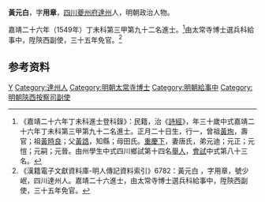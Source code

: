 {{Otheruses|other=名为黄用章的其他人物|黄用章}}
{{明清人物信息框
| 姓名 = 黃元白
| 原名 =
| 圖片名稱= 
| 圖片大小 =
| 圖片說明 = 
| 最高職務 = 陝西按察使司副使
| 國家 = 大明 
| 爵位 =
| 籍貫 = [[四川|四川]][[夔州府|夔州府]][[達州|達州]]
| 族裔 = 
| 字號 = 
| 諡號 =
| 出生日期 = 正月二十日
| 出生地點 = 
| 逝世日期 = 卒年不詳 
| 逝世地點 =
| 墓葬 =
| 配偶 = 唐氏
| 親屬 = 曾祖[[黃珣|黃珣]]，祖[[黃時良|黃時良]]，父[[黃誥|黃誥]]，母田氏
| 出身 =
* 嘉靖二十六年丁未科同進士出身
| 經歷 =
| 著作 =  
}}
'''黃元白'''{{BD|1518年||？年||H}}，字'''用章'''，[[四川|四川]][[夔州府|夔州府]][[達州|達州]]人，明朝政治人物。

嘉靖二十六年（1549年）丁未科第三甲第九十二名進士。<ref>《嘉靖二十六年丁未科進士登科錄》：民籍，治《[[詩經|詩經]]》，年三十歲中式嘉靖二十六年丁未科第三甲第九十二名進士。正月二十日生，行一，曾祖[[黃珣|黃珣]]，壽官；祖[[黃時良|黃時良]]；父[[黃誥|黃誥]]，知縣；母田氏。[[重慶下|重慶下]]，妻唐氏，弟元迪；元正；元愷；元嗣；元晉。由州學生中式四川鄉試第十四名[[舉人|舉人]]，[[會試|會試]]中式第八十三名。</ref>由太常寺博士選兵科給事中，陞陝西副使，三十五年免官。<ref>《漢籍電子文獻資料庫-明人傳記資料索引》6782：黃元白 ，字用章，號少岷，四川達州人。嘉靖二十六進士，由太常寺博士選兵科給事中，陞陝西副使，三十五年免官。</ref>

== 参考资料 ==
{{reflist}}

{{嘉靖二十六年丁未科殿试金榜}}

{{Authority control}}

{{DEFAULTSORT:Huang黃}}
[[Category:黃姓|Y]]
[[Category:達州人|Category:達州人]]
[[Category:明朝太常寺博士|Category:明朝太常寺博士]]
[[Category:明朝給事中|Category:明朝給事中]]
[[Category:明朝陝西按察司副使|Category:明朝陝西按察司副使]]


{{明朝人物小作品}}
